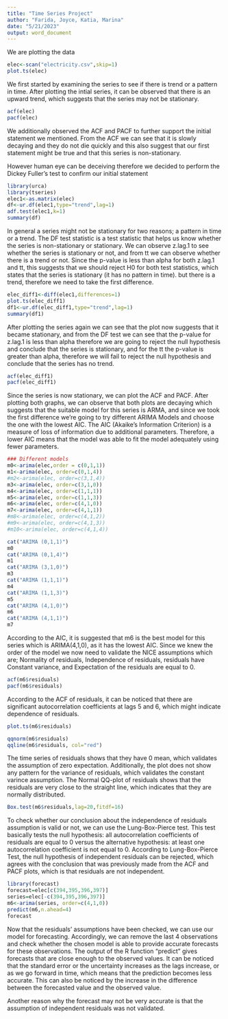 ```yaml
---
title: "Time Series Project"
author: "Farida, Joyce, Katia, Marina"
date: "5/21/2023"
output: word_document
---
```



We are plotting the data

```r
elec<-scan("electricity.csv",skip=1)
plot.ts(elec)
```
We first started by examining the series to see if there is trend or a pattern in time. After plotting the intial series, it can be observed that there is an upward trend, which suggests that the series may not be stationary. 

```r
acf(elec)
pacf(elec)
```

We additionally observed the ACF and PACF to further support the initial statement we mentioned. From the ACF we can see that it is slowly decaying and they do not die quickly and this also suggest that our first statement might be true and that this series is non-stationary. 

However human eye can be deceiving therefore we decided to perform the Dickey Fuller's test to confirm our initial statement

```r
library(urca)
library(tseries)
elec1<-as.matrix(elec)
df<-ur.df(elec1,type="trend",lag=1)
adf.test(elec1,k=1)
summary(df)
```
In general a series might not be stationary for two reasons; a pattern in time or a trend. The DF test statistic is a test statistic that helps us know whether the series is non-stationary or stationary. We can observe z.lag.1 to see whether the series is stationary or not, and from tt we can observe whether there is a trend or not. 
Since the p-value is less than alpha for both z.lag.1 and tt, this suggests that we should reject H0 for both test statistics, which states that the series is stationary (it has no pattern in time). but there is a trend, therefore we need to take the first difference. 

```r
elec_diff1<-diff(elec1,differences=1)
plot.ts(elec_diff1)
df1<-ur.df(elec_diff1,type="trend",lag=1)
summary(df1)
```

After plotting the series again we can see that the plot now suggests that it became stationary, and from the DF test we can see that the p-value for z.lag.1 is less than alpha therefore we are going to reject the null hypothesis and conclude that the series is stationary, and for the tt the p-value is greater than alpha, therefore we will fail to reject the null hypothesis and conclude that the series has no trend. 

```r
acf(elec_diff1)
pacf(elec_diff1)
```
Since the series is now stationary, we can plot the ACF and PACF. After plotting both graphs, we can observe that both plots are decaying which suggests that the suitable model for this series is ARMA, and since we took the first difference we're going to try different ARIMA Models and choose the one with the lowest AIC.
The AIC (Akaike's Information Criterion) is a measure of loss of information due to additional parameters. Therefore, a lower AIC means that the model was able to fit the model adequately using fewer parameters.
```r
### Different models
m0<-arima(elec,order = c(0,1,1))
m1<-arima(elec, order=c(0,1,4))
#m2<-arima(elec, order=c(3,1,4))
m3<-arima(elec, order=c(3,1,0))
m4<-arima(elec, order=c(1,1,1))
m5<-arima(elec, order=c(1,1,3))
m6<-arima(elec, order=c(4,1,0))
m7<-arima(elec, order=c(4,1,1))
#m8<-arima(elec, order=c(4,1,2))
#m9<-arima(elec, order=c(4,1,3))
#m10<-arima(elec, order=c(4,1,4))
```


```r
cat("ARIMA (0,1,1)")
m0
cat("ARIMA (0,1,4)")
m1
cat("ARIMA (3,1,0)")
m3
cat("ARIMA (1,1,1)")
m4
cat("ARIMA (1,1,3)")
m5
cat("ARIMA (4,1,0)")
m6
cat("ARIMA (4,1,1)")
m7
```
According to the AIC, it is suggested that m6 is the best model for this series which is ARIMA(4,1,0), as it has the lowest AIC. Since we knew the order of the model we now need to validate the NICE assumptions which are; Normality of residuals, Independence of residuals, residuals have Constant variance, and Expectation of the residuals are equal to 0.
```r
acf(m6$residuals)
pacf(m6$residuals)
```
According to the ACF of residuals, it can be noticed that there are significant autocorrelation coefficients at lags 5 and 6, which might indicate dependence of residuals.
```r
plot.ts(m6$residuals)

qqnorm(m6$residuals)
qqline(m6$residuals, col="red")
```
The time series of residuals shows that they have 0 mean, which validates the assumption of zero expectation. Additionally, the plot does not show any pattern for the variance of residuals, which validates the constant varince assumption.
The Normal QQ-plot of residuals shows that the residuals are very close to the straight line, which indicates that they are normally distributed.

```r
Box.test(m6$residuals,lag=20,fitdf=16)
```
To check whether our conclusion about the independence of residuals assumption is valid or not, we can use the Lung-Box-Pierce test. This test basically tests the null hypothesis: all autocorrelation coefficients of residuals are equal to 0 versus the alternative hypothesis: at least one autocorrelation coefficient is not equal to 0.
According to Lung-Box-Pierce Test, the null hypothesis of independent residuals can be rejected, which agrees with the conclusion that was previously made from the ACF and PACF plots, which is that residuals are not independent.

```r
library(forecast)
forecast=elec[c(394,395,396,397)]
series=elec[-c(394,395,396,397)]
m6<-arima(series, order=c(4,1,0))
predict(m6,n.ahead=4)
forecast
```
Now that the residuals' assumptions have been checked, we can use our model for forecasting. Accordingly, we can remove the last 4 observations and check whether the chosen model is able to provide accurate forecasts for these observations. 
The output of the R function "predict" gives forecasts that are close enough to the observed values.
It can be noticed that the standard error or the uncertainty increases as the lags increase, or as we go forward in time, which means that the prediction becomes less accurate. This can also be noticed by the increase in the difference between the forecasted value and the observed value.

Another reason why the forecast may not be very accurate is that the assumption of independent residuals was not validated.

